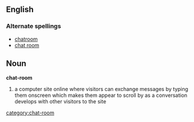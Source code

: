 == English ==
=== Alternate spellings ===
*[[chatroom]]
*[[chat room]]

== Noun ==
'''chat-room'''
# a computer site online where visitors can exchange messages by typing them onscreen which makes them appear to scroll by as a conversation develops with other visitors to the site

[[category:chat-room]]